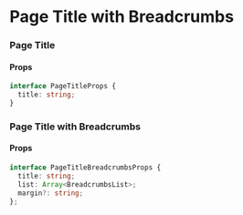 

<Meta title="Layout/PageTitleBreadcrumbs" component={PageTitleBreadcrumbs} />

# Page Title with Breadcrumbs

### Page Title

#### Props

```typescript
interface PageTitleProps {
  title: string;
}
```

<Preview>
  <Story name="pagetitle">
    <PageTitle title="Page Heading" />
  </Story>
</Preview>

### Page Title with Breadcrumbs

#### Props

```typescript
interface PageTitleBreadcrumbsProps {
  title: string;
  list: Array<BreadcrumbsList>;
  margin?: string;
};
```

<Preview>
  <Story name="breadcrumbs">
    <PageTitleBreadcrumbs 
      title="Page Heading" 
      list={[
        { label: "Home", uri: `#` },
        { label: "Hosts", uri: `#` },
        { label: "Host Details", uri: `#` }
      ]}
      />
  </Story>
</Preview>

